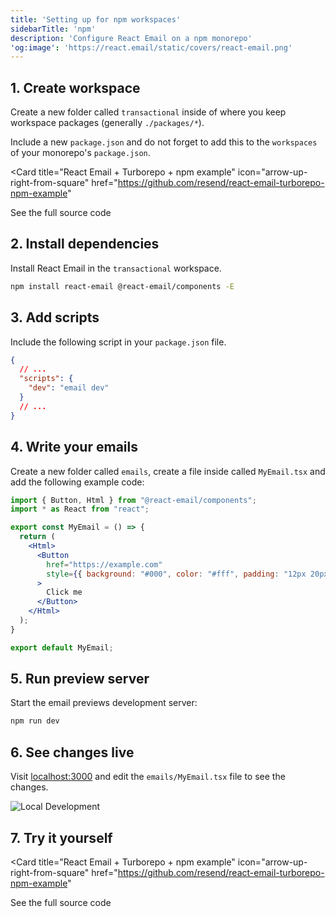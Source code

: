 ```yaml
---
title: 'Setting up for npm workspaces'
sidebarTitle: 'npm'
description: 'Configure React Email on a npm monorepo'
'og:image': 'https://react.email/static/covers/react-email.png'
---
```


## 1. Create workspace

Create a new folder called `transactional` inside of where you keep workspace packages (generally `./packages/*`).

Include a new `package.json` and do not forget to add this to the `workspaces` of your monorepo's `package.json`.

<Card 
  title="React Email + Turborepo + npm example" 
  icon="arrow-up-right-from-square" 
  href="https://github.com/resend/react-email-turborepo-npm-example"
>
  See the full source code
</Card>

## 2. Install dependencies

Install React Email in the `transactional` workspace.

```sh packages/transactional
npm install react-email @react-email/components -E
```

## 3. Add scripts

Include the following script in your `package.json` file.

```json packages/transactional/package.json
{
  // ...
  "scripts": {
    "dev": "email dev"
  }
  // ...
}
```

## 4. Write your emails

Create a new folder called `emails`, create a file inside called `MyEmail.tsx` and add the following example code:

```jsx packages/transactional/emails/MyEmail.tsx
import { Button, Html } from "@react-email/components";
import * as React from "react";

export const MyEmail = () => {
  return (
    <Html>
      <Button
        href="https://example.com"
        style={{ background: "#000", color: "#fff", padding: "12px 20px" }}
      >
        Click me
      </Button>
    </Html>
  );
}

export default MyEmail;
```

## 5. Run preview server

Start the email previews development server:

```sh packages/transactional
npm run dev
```

## 6. See changes live

Visit [localhost:3000](http://localhost:3000) and edit the `emails/MyEmail.tsx` file to see the changes.

<Frame>
  <img alt="Local Development" src="/images/local-dev.png" />
</Frame>

## 7. Try it yourself

<Card 
  title="React Email + Turborepo + npm example" 
  icon="arrow-up-right-from-square" 
  href="https://github.com/resend/react-email-turborepo-npm-example"
>
  See the full source code
</Card>
